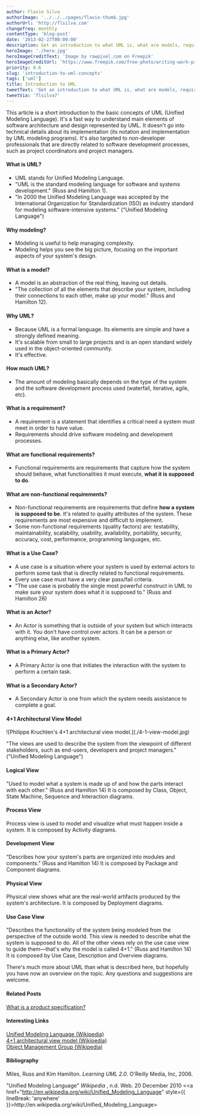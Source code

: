 ```yaml
---
author: Flavio Silva
authorImage: '../../../pages/flavio-thumb.jpg'
authorUrl: 'http://flsilva.com'
changefreq: monthly
contentType: 'blog-post'
date: '2013-02-27T00:00:00'
description: Get an introduction to what UML is, what are models, requirements, use cases, and more.
heroImage: './hero.jpg'
heroImageCreditText: 'Image by rawpixel.com on Freepik'
heroImageCreditUrl: 'https://www.freepik.com/free-photo/writing-work-process_18411602.htm#&position=30&from_view=undefined'
priority: 0.6
slug: 'introduction-to-uml-concepts'
tags: ['uml']
title: Introduction to UML
tweetText: 'Get an introduction to what UML is, what are models, requirements, use cases, and more.'
tweetVia: 'flsilva7'
---
```



This article is a short introduction to the basic concepts of UML (Unified Modeling Language).
It's a fast way to understand main elements of software architecture and design represented by UML.
It doesn't go into technical details about its implementation (its notation and implementation by UML modeling programs).
It's also targeted to non-developer professionals that are directly related to software development processes, such as project coordinators and project managers.

#### What is UML?

- UML stands for Unified Modeling Language.
- "UML is the standard modeling language for software and systems development." (Russ and Hamilton 1).
- "In 2000 the Unified Modeling Language was accepted by the International Organization for Standardization (ISO) as industry standard for modeling software-intensive systems." ("Unified Modeling Language")

#### Why modeling?

- Modeling is useful to help managing complexity.
- Modeling helps you see the big picture, focusing on the important aspects of your system's design.

#### What is a model?

- A model is an abstraction of the real thing, leaving out details.
- "The collection of all the elements that describe your system, including their connections to each other, make up your model." (Russ and Hamilton 12).

#### Why UML?

- Because UML is a formal language. Its elements are simple and have a strongly defined meaning.
- It's scalable from small to large projects and is an open standard widely used in the object-oriented community.
- It's effective.

#### How much UML?

- The amount of modeling basically depends on the type of the system and the software development process used (waterfall, iterative, agile, etc).

#### What is a requirement?

- A requirement is a statement that identifies a critical need a system must meet in order to have value.
- Requirements should drive software modeling and development processes.

#### What are functional requirements?

- Functional requirements are requirements that capture how the system should behave, what functionalities it must execute, **what it is supposed to do**.

#### What are non-functional requirements?

- Non-functional requirements are requirements that define **how a system is supposed to be**. It's related to quality attributes of the system. These requirements are most expensive and difficult to implement.
- Some non-functional requirements (quality factors) are: testability, maintainability, scalability, usability, availability, portability, security, accuracy, cost, performance, programming languages, etc.

#### What is a Use Case?

- A use case is a situation where your system is used by external actors to perform some task that is directly related to functional requirements.
- Every use case must have a very clear pass/fail criteria.
- "The use case is probably the single most powerful construct in UML to make sure your system does what it is supposed to." (Russ and Hamilton 26)

#### What is an Actor?

- An Actor is something that is outside of your system but which interacts with it. You don't have control over actors. It can be a person or anything else, like another system.

#### What is a Primary Actor?

- A Primary Actor is one that initiates the interaction with the system to perform a certain task.

#### What is a Secondary Actor?

- A Secondary Actor is one from which the system needs assistance to complete a goal.

#### 4+1 Architectural View Model

<ImageWithCaption caption="Philippe Kruchten's 4+1 architectural view model.">
  ![Philippe Kruchten's 4+1 architectural view model.](./4-1-view-model.jpg)
</ImageWithCaption>

"The views are used to describe the system from the viewpoint of different stakeholders, such as end-users, developers and project managers." ("Unified Modeling Language")

#### Logical View

"Used to model what a system is made up of and how the parts interact with each other." (Russ and Hamilton 14)
It is composed by Class, Object, State Machine, Sequence and Interaction diagrams.

#### Process View

Process view is used to model and visualize what must happen inside a system.
It is composed by Activity diagrams.

#### Development View

“Describes how your system's parts are organized into modules and components.” (Russ and Hamilton 14)
It is composed by Package and Component diagrams.

#### Physical View

Physical view shows what are the real-world artifacts produced by the system's architecture.
It is composed by Deployment diagrams.

#### Use Case View

"Describes the functionality of the system being modeled from the perspective of the outside world.
This view is needed to describe what the system is supposed to do.
All of the other views rely on the use case view to guide them—that's why the model is called 4+1." (Russ and Hamilton 14)
It is composed by Use Case, Description and Overview diagrams.

There's much more about UML than what is described here, but hopefully you have now an overview on the topic.
Any questions and suggestions are welcome.

#### Related Posts

[What is a product specification?](/blog/what-is-a-product-specification/)

#### Interesting Links

[Unified Modeling Language (Wikipedia)](http://en.wikipedia.org/wiki/Unified_Modeling_Language)<br />
[4+1 architectural view model (Wikipedia)](http://en.wikipedia.org/wiki/4%2B1_Architectural_View_Model)<br />
[Object Management Group (Wikipedia)](http://en.wikipedia.org/wiki/Object_Management_Group)

#### Bibliography

Miles, Russ and Kim Hamilton. _Learning UML 2.0_. O'Reilly Media, Inc, 2006.

"Unified Modeling Language" _Wikipedia_ , n.d. Web. 20 December 2010 &#60;<a href="http://en.wikipedia.org/wiki/Unified_Modeling_Language" style={{ lineBreak: 'anywhere' }}>ht<span />tp://en.wikipedia.org/wiki/Unified_Modeling_Language</a>&#62;
